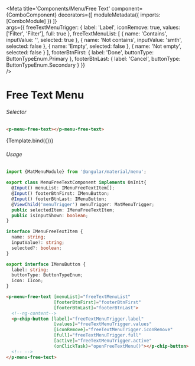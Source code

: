 

<Meta title='Components/Menu/Free Text'
    component={ComboComponent}
    decorators={[
      moduleMetadata({
          imports: [ComboModule]
      })
    ]}  
    args={{
      freeTextMenuTrigger: {
          label: 'Label',
          iconRemove: true,
          values: ['Filter', 'Filter'],
          full: true
      },
      freeTextMenuList: [
        { name: 'Contains', inputValue: '', selected: true },
        { name: 'Not contains', inputValue: 'smth', selected: false },
        { name: 'Empty', selected: false },
        { name: 'Not empty', selected: false }
      ],
      footerBtnFirst: {
        label: 'Done',
        buttonType: ButtonTypeEnum.Primary
      },
      footerBtnLast: {
        label: 'Cancel',
        buttonType: ButtonTypeEnum.Secondary
      }
    }}  
 />


# Free Text Menu

###### Selector
```html
<p-menu-free-text></p-menu-free-text>
```
<Canvas>
  <Story name="Free Text"
    args={{ 
    }}>
    {Template.bind({})}
  </Story>
</Canvas>

###### Usage
```ts
import {MatMenuModule} from '@angular/material/menu';

export class MenuFreeTextComponent implements OnInit{
  @Input() menuList: IMenuFreeTextItem[];
  @Input() footerBtnFirst: IMenuButton;
  @Input() footerBtnLast: IMenuButton;
  @ViewChild('menuTrigger') menuTrigger: MatMenuTrigger;
  public selectedItem: IMenuFreeTextItem;
  public isInputShown: boolean;
}

interface IMenuFreeTextItem {
  name: string;
  inputValue?: string;
  selected?: boolean;
}

export interface IMenuButton {
  label: string;
  buttonType: ButtonTypeEnum;
  icon: IIcon;
}
```
```html
<p-menu-free-text [menuList]="freeTextMenuList"
                  [footerBtnFirst]="footerBtnFirst"
                  [footerBtnLast]="footerBtnLast">
  <!--ng-content-->
  <p-chip-button [label]="freeTextMenuTrigger.label"
                  [values]="freeTextMenuTrigger.values"
                  [iconRemove]="freeTextMenuTrigger.iconRemove"
                  [full]="freeTextMenuTrigger.full"
                  [active]="freeTextMenuTrigger.active"
                  (onClickTask)="openFreeTextMenu()"></p-chip-button>
  <!-- -->
</p-menu-free-text>
```
